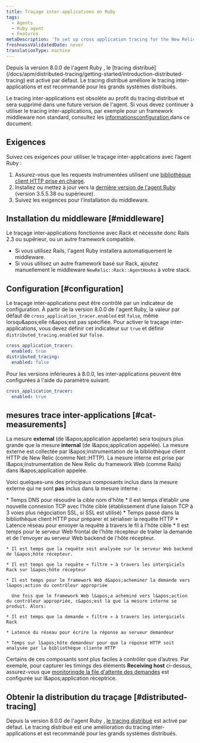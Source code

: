 ```yaml
---
title: Traçage inter-applications en Ruby
tags:
  - Agents
  - Ruby agent
  - Features
metaDescription: 'To set up cross application tracing for the New Relic Ruby agent, start here.'
freshnessValidatedDate: never
translationType: machine
---
```


<Callout variant="important">
  Depuis la version 8.0.0 de l&apos;agent Ruby , le [tracing distribué](/docs/apm/distributed-tracing/getting-started/introduction-distributed-tracing) est activé par défaut. Le tracing distribué améliore le tracing inter-applications et est recommandé pour les grands systèmes distribués.

  Le tracing inter-applications est obsolète au profit du tracing distribué et sera supprimé dans une future version de l&apos;agent. Si vous devez continuer à utiliser le tracing inter-applications, par exemple pour un framework middleware non standard, consultez les [informationsconfiguration ](#configuration)dans ce document.
</Callout>

## Exigences

Suivez ces exigences pour utiliser le traçage inter-applications avec l’agent Ruby :

1. Assurez-vous que les requests instrumentées utilisent une [bibliothèque client HTTP prise en charge](/docs/ruby/ruby-http-clients).
2. Installez ou mettez à jour vers la [dernière version de l&apos;agent Ruby](/docs/ruby/ruby-agent-installation) (version 3.5.5.38 ou supérieure).
3. Suivez les exigences pour l’installation du middleware.

## Installation du middleware [#middleware]

Le traçage inter-applications fonctionne avec Rack et nécessite donc Rails 2.3 ou supérieur, ou un autre framework compatible.

* Si vous utilisez Rails, l&apos;agent Ruby installera automatiquement le middleware.
* Si vous utilisez un autre framework basé sur Rack, ajoutez manuellement le middleware `NewRelic::Rack::AgentHooks` à votre stack.

## Configuration [#configuration]

Le traçage inter-applications peut être contrôlé par un indicateur de configuration. À partir de la version 8.0.0 de l&apos;agent Ruby, la valeur par défaut de `cross_application_tracer.enabled` est `false`, même lorsqu&amp;apos;elle n&amp;apos;est pas spécifiée. Pour activer le traçage inter-applications, vous devez définir cet indicateur sur `true` et définir `distributed_tracing.enabled` sur `false`.

```yaml
cross_application_tracer:
  enabled: true
distributed_tracing:
  enabled: false
```

Pour les versions inférieures à 8.0.0, les inter-applications peuvent être configurées à l&apos;aide du paramètre suivant.

```yaml
cross_application_tracer:
  enabled: true
```

## mesures trace inter-applications [#cat-measurements]

La mesure <DNT>**external**</DNT> (de l&amp;apos;application appelante) sera toujours plus grande que la mesure <DNT>**internal**</DNT> (de l&amp;apos;application appelée). La mesure externe est collectée par l&amp;apos;instrumentation de la bibliothèque client HTTP de New Relic (comme Net::HTTP). La mesure interne est prise par l&amp;apos;instrumentation de New Relic du framework Web (comme Rails) dans l&amp;apos;application appelée.

Voici quelques-uns des principaux composants inclus dans la mesure externe qui ne sont **pas** inclus dans la mesure interne :

<CollapserGroup>
  <Collapser id="calling" title="De l'appel de l'application à l'hôte cible">
    * Temps DNS pour résoudre la cible nom d&apos;hôte
    * Il est temps d’établir une nouvelle connexion TCP avec l’hôte cible (établissement d’une liaison TCP à 3 voies plus négociation SSL, si SSL est utilisé)
    * Temps passé dans la bibliothèque client HTTP pour préparer et sérialiser la requête HTTP
    * Latence réseau pour envoyer la requête à travers le fil à l&apos;hôte cible
  </Collapser>

  <Collapser id="receiving" title="Hôte de réception">
    * Il est temps pour le serveur Web frontal de l&apos;hôte récepteur de traiter la demande et de l&apos;envoyer au serveur Web backend de l&apos;hôte récepteur.

    * Il est temps que la requête soit analysée sur le serveur Web backend de l&apos;hôte récepteur.

    * Il est temps que la requête « filtre » à travers les intergiciels Rack sur l&apos;hôte récepteur

    * Il est temps pour le framework Web d&apos;acheminer la demande vers l&apos;action du contrôleur appropriée

      Une fois que le framework Web l&apos;a acheminé vers l&apos;action du contrôleur appropriée, c&apos;est là que la mesure interne se produit. Alors:

    * Il est temps que la demande « filtre » à travers les intergiciels Rack

    * Latence du réseau pour écrire la réponse au serveur demandeur

    * Temps sur l&apos;hôte demandeur pour que la réponse HTTP soit analysée par la bibliothèque cliente HTTP
  </Collapser>
</CollapserGroup>

Certains de ces composants sont plus faciles à contrôler que d’autres. Par exemple, pour capturer les timings des éléments <DNT>**Receiving host**</DNT> ci-dessus, assurez-vous que [monitoringde la file d&apos;attente des demandes](/docs/features/configuring-request-queue-reporting) est configurée sur l&amp;apos;application réceptrice.

## Obtenir la distribution du traçage [#distributed-tracing]

Depuis la version 8.0.0 de l&apos;agent Ruby , [le tracing distribué](/docs/apm/distributed-tracing/getting-started/introduction-distributed-tracing) est activé par défaut. Le tracing distribué est une amélioration du tracing inter-applications et est recommandé pour les grands systèmes distribués.
